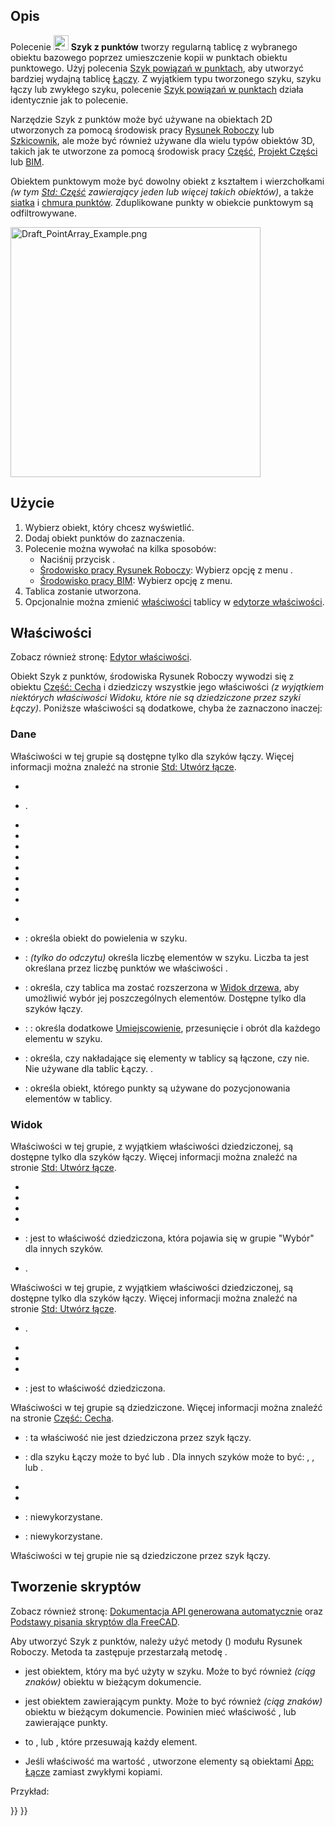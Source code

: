 <languages/>

{{Docnav/pl
|[[Draft_PathLinkArray/pl|Szyk powiązań po ścieżce]]
|[[Draft_PointLinkArray/pl|Szyk powiązań w punktach]]
|[[Draft_Workbench/pl|środowisko pracy Rysunek Roboczy]]
|IconL=Draft_PathLinkArray.svg
|IconR=Draft_PointLinkArray.svg
|IconC=Workbench_Draft.svg
}}

{{GuiCommand/pl
|Name=Draft PointArray
|Name/pl=Rysunek Roboczy: Szyk z punktów
|MenuLocation=Modyfikacja → Narzędzia szyku → Szyk z punktów<br>Modyfikacja → Szyk z punktów
|Workbenches=[[Draft_Workbench/pl|Rysunek Roboczy]], [[BIM_Workbench/pl|BIM]]
|Version=0.18
|SeeAlso=[[Draft_OrthoArray/pl|Szyk ortogonalny]], [[Draft_PolarArray/pl|Szyk biegunowy]], [[Draft_CircularArray/pl|Szyk kołowy]], [[Draft_PathArray/pl|Szyk po ścieżce]], [[Draft_PointArray/pl|Szyk z punktów]], [[Draft_PointLinkArray/pl|Szyk powiązań w punktach]]
}}

<span id="Description"></span>
==Opis==

Polecenie [[Image:Draft_PointArray.svg|24px]] '''Szyk z punktów''' tworzy regularną tablicę z wybranego obiektu bazowego poprzez umieszczenie kopii w punktach obiektu punktowego. Użyj polecenia [[Draft_PointLinkArray/pl|Szyk powiązań w punktach]], aby utworzyć bardziej wydajną tablicę [[App_Link/pl|Łączy]]. Z wyjątkiem typu tworzonego szyku, szyku łączy lub zwykłego szyku, polecenie [[Draft_PointLinkArray/pl|Szyk powiązań w punktach]] działa identycznie jak to polecenie.

Narzędzie Szyk z punktów może być używane na obiektach 2D utworzonych za pomocą środowisk pracy [[Draft_Workbench/pl|Rysunek Roboczy]] lub [[Sketcher_Workbench/pl|Szkicownik]], ale może być również używane dla wielu typów obiektów 3D, takich jak te utworzone za pomocą środowisk pracy [[Part_Workbench/pl|Część]], [[PartDesign_Workbench/pl|Projekt Części]] lub [[BIM_Workbench/pl|BIM]].

Obiektem punktowym może być dowolny obiekt z kształtem i wierzchołkami ''(w tym [[Std_Part/pl|Std: Część]] zawierający jeden lub więcej takich obiektów)'', a także [[Mesh_Workbench/pl|siatka]] i [[Points_Workbench/pl|chmura punktów]]. Zduplikowane punkty w obiekcie punktowym są odfiltrowywane.

[[Image:Draft_PointArray_Example.png|400px]]
{{Caption|Szyk z punktów.}}

<span id="Usage"></span>
==Użycie==

# Wybierz obiekt, który chcesz wyświetlić.
# Dodaj obiekt punktów do zaznaczenia.
# Polecenie można wywołać na kilka sposobów:
#* Naciśnij przycisk {{Button|[[Image:Draft_PointArray.svg|16px]] '''Szyk z punktów'''}}.
#* [[Draft_Workbench/pl|Środowisko pracy Rysunek Roboczy]]: Wybierz opcję z menu {{MenuCommand|Modyfikacja → Narzędzia szyku → [[Image:Draft_PointArray.svg|16px]] Szyk z punktów}}.
#* [[BIM_Workbench/pl|Środowisko pracy BIM]]: Wybierz opcję {{MenuCommand|Modyfikacja → [[Image:Draft_PointArray.svg|16px]] Szyk z punktów}} z menu.
# Tablica zostanie utworzona.
# Opcjonalnie można zmienić [[#właściwości|właściwości]] tablicy w [[Property_editor/pl|edytorze właściwości]].

<span id="Properties"></span>
==Właściwości==

Zobacz również stronę: [[Property_editor/pl|Edytor właściwości]].

Obiekt Szyk z punktów, środowiska Rysunek Roboczy wywodzi się z obiektu [[Part_Feature/pl|Część: Cecha]] i dziedziczy wszystkie jego właściwości ''(z wyjątkiem niektórych właściwości Widoku, które nie są dziedziczone przez szyki Łączy)''. Poniższe właściwości są dodatkowe, chyba że zaznaczono inaczej:

<span id="Data"></span>
===Dane===

<div class="mw-translate-fuzzy">
{{TitleProperty|Łącze}}
</div>

Właściwości w tej grupie są dostępne tylko dla szyków łączy. Więcej informacji można znaleźć na stronie [[Std_LinkMake/pl#Właściwości|Std: Utwórz łącze]].

<div class="mw-translate-fuzzy">
* {{PropertyData|Skala|Float}}
* {{PropertyData|Wektor skali|Vector|Ukryte}}.
* {{PropertyData|Lista skali|VectorList}}
* {{PropertyData|Lista widoczności|BoolList|Ukryte}}
* {{PropertyData|Lista umiejscowienia|PlacementList|Ukryte}}
* {{PropertyData|Lista elementów|LinkList|Ukryte}}
* {{PropertyData|_ Link Touched|Bool|Ukryte}}
* {{PropertyData|_ Child Cache|LinkList|Ukryte}}
* {{PropertyData|Elementy kolorowe|LinkSubHidden|Ukryte}}
* {{PropertyData|Przekształcenie łącza|Bool}}
</div>

{{Properties_Title|Draft}}

* {{PropertyData|Always Sync Placement|Bool}}

<div class="mw-translate-fuzzy">
{{TitleProperty|Obiekty}}
</div>

<div class="mw-translate-fuzzy">
* {{PropertyData|Baza|Link}}: określa obiekt do powielenia w szyku.
* {{PropertyData|Ilość|Integer}}: ''(tylko do odczytu)'' określa liczbę elementów w szyku. Liczba ta jest określana przez liczbę punktów we właściwości {{PropertyData|Obiekt punktowy}}.
* {{PropertyData|Rozszerz szyk|Bool}}: określa, czy tablica ma zostać rozszerzona w [[Tree_view/pl|Widok drzewa]], aby umożliwić wybór jej poszczególnych elementów. Dostępne tylko dla szyków łączy.
* {{PropertyData|Dodatkowe umiejscowienie|Placement}}: : określa dodatkowe [[Placement/pl|Umiejscowienie]], przesunięcie i obrót dla każdego elementu w szyku.
* {{PropertyData|Połącz|Bool}}: określa, czy nakładające się elementy w tablicy są łączone, czy nie. Nie używane dla tablic Łączy. {{Version/pl|1.0}}.
* {{PropertyData|Obiekt punktowy|Link}}: określa obiekt, którego punkty są używane do pozycjonowania elementów w tablicy.
</div>

<span id="View"></span>
===Widok===

<div class="mw-translate-fuzzy">
{{TitleProperty|Łącze}}
</div>

Właściwości w tej grupie, z wyjątkiem właściwości dziedziczonej, są dostępne tylko dla szyków łączy. Więcej informacji można znaleźć na stronie [[Std_LinkMake/pl#Właściwości|Std: Utwórz łącze]].

* {{PropertyView|Styl kreślenia|Enumeration}}
* {{PropertyView|Szerokość linii|FloatConstraint}}
* {{PropertyView|Nadpisanie materiału|Bool}}
* {{PropertyView|Rozmiar punktu|FloatConstraint}}
* {{PropertyView|Wybieralny|Bool}}: jest to właściwość dziedziczona, która pojawia się w grupie "Wybór" dla innych szyków.
* {{PropertyView|Kształt materiału|Material}}.

<div class="mw-translate-fuzzy">
{{TitleProperty|Podstawa}}
</div>

Właściwości w tej grupie, z wyjątkiem właściwości dziedziczonej, są dostępne tylko dla szyków łączy. Więcej informacji można znaleźć na stronie [[Std_LinkMake/pl#Właściwości|Std: Utwórz łącze]].

* {{PropertyView|Dostawca widoku elementu podrzędnego|PersistentObject|Ukryte}}.
* {{PropertyView|Lista materiałów|MaterialList|Ukryte}}
* {{PropertyView|Zastąp listę kolorów|ColorList|Ukryte}}
* {{PropertyView|Zastąp listę materiałów|BoolList|Ukryte}}
* {{PropertyView|Proxy|PythonObject|Ukryte}}: jest to właściwość dziedziczona.

<div class="mw-translate-fuzzy">
{{TitleProperty|Opcje wyświetlania}}
</div>

Właściwości w tej grupie są dziedziczone. Więcej informacji można znaleźć na stronie [[Part_Feature/pl#Własności|Część: Cecha]].

* {{PropertyView|Ramka otaczająca|Bool}}: ta właściwość nie jest dziedziczona przez szyk łączy.
* {{PropertyView|Tryb wyświetlania|Enumeration}}: dla szyku Łączy może to być {{value|Link}} lub {{value|ChildView}}. Dla innych szyków może to być: {{value|Cieniowany z krawędziami}}, {{value|Cieniowany}}, {{value|Szkieletowy}} lub {{value|Punkty}}.
* {{PropertyView|Pokaż w drzewie|Bool}}
* {{PropertyView|Widoczność|Bool}}

<div class="mw-translate-fuzzy">
{{TitleProperty|Rysunek Roboczy}}
</div>

* {{PropertyView|Wzór|Enumeration}}: niewykorzystane.
* {{PropertyView|Rozmiar wzoru|Float}}: niewykorzystane.

<div class="mw-translate-fuzzy">
{{TitleProperty|Styl obiektu}}
</div>

Właściwości w tej grupie nie są dziedziczone przez szyk łączy.

<span id="Scripting"></span>
==Tworzenie skryptów==

Zobacz również stronę: [https://freecad.github.io/SourceDoc/ Dokumentacja API generowana automatycznie] oraz [[FreeCAD_Scripting_Basics/pl|Podstawy pisania skryptów dla FreeCAD]].

Aby utworzyć Szyk z punktów, należy użyć metody {{incode|make_point_array}} ({{Version/pl|0.19}}) modułu Rysunek Roboczy. Metoda ta zastępuje przestarzałą metodę {{incode|makePointArray}}.

{{Code|code=
point_array = make_point_array(base_object, point_object, extra=None, use_link=True)
}}

* {{incode|base_object}} jest obiektem, który ma być użyty w szyku. Może to być również {{incode|Etykieta}} ''(ciąg znaków)'' obiektu w bieżącym dokumencie.
* {{incode|point_object}} jest obiektem zawierającym punkty. Może to być również {{incode|Etykieta}} ''(ciąg znaków)'' obiektu w bieżącym dokumencie. Powinien mieć właściwość {{incode|Geomrtria}}, {{incode|Łącze}} lub {{incode|Komponenty}} zawierające punkty.
* {{incode|extra}} to {{incode|App.Placement}}, {{incode|App.Vector}} lub {{incode|App.Rotation}}, które przesuwają każdy element.
* Jeśli właściwość {{incode|use_link}} ma wartość {{True/pl}}, utworzone elementy są obiektami [[App_Link/pl|App: Łącze]] zamiast zwykłymi kopiami.

Przykład:

{{Code|code=
import FreeCAD as App
import Draft

doc = App.newDocument()

polygon = Draft.make_polygon(3, radius=500.0)

p1 = Draft.make_point(App.Vector(1500, 0, 0))
p2 = Draft.make_point(App.Vector(2500, 0, 0))
p3 = Draft.make_point(App.Vector(2000, 1000, 0))

compound = doc.addObject("Part::Compound", "Compound")
compound.Links = [p1, p2, p3]

point_array = Draft.make_point_array(polygon, compound)
doc.recompute()
}}


{{Docnav/pl
|[[Draft_PathLinkArray/pl|Szyk powiązań po ścieżce]]
|[[Draft_PointLinkArray/pl|Szyk powiązań w punktach]]
|[[Draft_Workbench/pl|środowisko pracy Rysunek Roboczy]]
|IconL=Draft_PathLinkArray.svg
|IconR=Draft_PointLinkArray.svg
|IconC=Workbench_Draft.svg
}}

{{Draft Tools navi{{#translation:}}}}
{{Userdocnavi{{#translation:}}}}